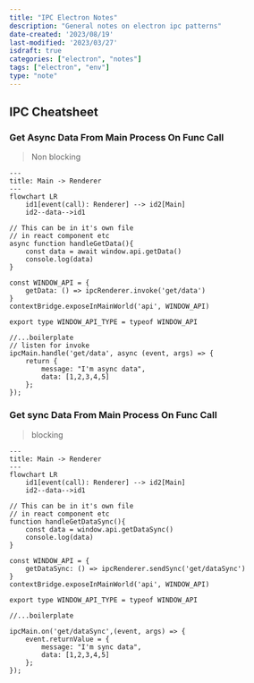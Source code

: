 ```yaml
---
title: "IPC Electron Notes"
description: "General notes on electron ipc patterns"
date-created: '2023/08/19'
last-modified: '2023/03/27'
isdraft: true
categories: ["electron", "notes"]
tags: ["electron", "env"]
type: "note"
---
```


## IPC Cheatsheet

### Get Async Data From Main Process On Func Call

> Non blocking

```mermaid 
---
title: Main -> Renderer
---
flowchart LR 
	id1[event(call): Renderer] --> id2[Main] 
	id2--data-->id1
```

```ts:title="renderer/index.ts"
// This can be in it's own file 
// in react component etc
async function handleGetData(){
	const data = await window.api.getData()
	console.log(data)
}
```

```ts:title="main/preload.ts"
const WINDOW_API = {
	getData: () => ipcRenderer.invoke('get/data')
}
contextBridge.exposeInMainWorld('api', WINDOW_API)

export type WINDOW_API_TYPE = typeof WINDOW_API
```

```ts:title="main/index.ts"
//...boilerplate
// listen for invoke
ipcMain.handle('get/data', async (event, args) => {
	return {
		message: "I'm async data",
		data: [1,2,3,4,5]
	};
});
```


### Get sync Data From Main Process On Func Call

> blocking

```mermaid 
---
title: Main -> Renderer
---
flowchart LR 
	id1[event(call): Renderer] --> id2[Main] 
	id2--data-->id1
```

```ts:title="renderer/index.ts"
// This can be in it's own file 
// in react component etc
function handleGetDataSync(){
	const data = window.api.getDataSync()
	console.log(data)
}
```

```ts:title="main/preload.ts"
const WINDOW_API = {
	getDataSync: () => ipcRenderer.sendSync('get/dataSync')
}
contextBridge.exposeInMainWorld('api', WINDOW_API)

export type WINDOW_API_TYPE = typeof WINDOW_API
```

```ts:title="main/index.ts"
//...boilerplate

ipcMain.on('get/dataSync',(event, args) => {
	event.returnValue = {
		message: "I'm sync data",
		data: [1,2,3,4,5]
	};
});
```